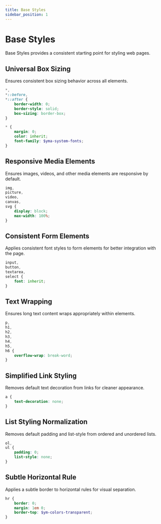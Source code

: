 ```yaml
---
title: Base Styles
sidebar_position: 1
---
```


# Base Styles

Base Styles provides a consistent starting point for styling web pages.

## Universal Box Sizing
Ensures consistent box sizing behavior across all elements.

```scss
*,
*::before,
*::after {
    border-width: 0;
    border-style: solid;
    box-sizing: border-box;
}

* {
    margin: 0;
    color: inherit;
    font-family: $yma-system-fonts;
}
```

## Responsive Media Elements
Ensures images, videos, and other media elements are responsive by default.

```scss
img,
picture,
video,
canvas,
svg {
    display: block;
    max-width: 100%;
}
```

## Consistent Form Elements
Applies consistent font styles to form elements for better integration with the page.

```scss
input,
button,
textarea,
select {
    font: inherit;
}
```

## Text Wrapping
Ensures long text content wraps appropriately within elements.

```scss
p,
h1,
h2,
h3,
h4,
h5,
h6 {
    overflow-wrap: break-word;
}
```

## Simplified Link Styling
Removes default text decoration from links for cleaner appearance.

```scss
a {
    text-decoration: none;
}
```

## List Styling Normalization
Removes default padding and list-style from ordered and unordered lists.

```scss
ol,
ul {
    padding: 0;
    list-style: none;
}
```

## Subtle Horizontal Rule
Applies a subtle border to horizontal rules for visual separation.

```scss
hr {
    border: 0;
    margin: 1em 0;
    border-top: $ym-colors-transparent;
}
```